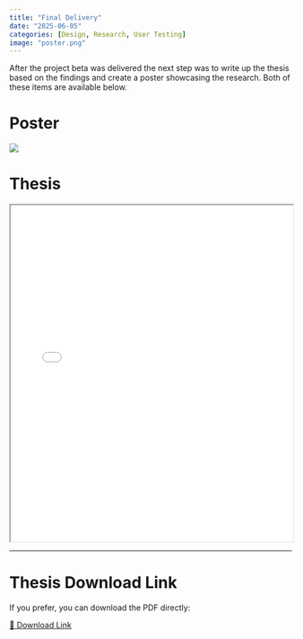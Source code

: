 ```yaml
---
title: "Final Delivery"
date: "2025-06-05"
categories: [Design, Research, User Testing]
image: "poster.png"
---
```


After the project beta was delivered the next step was to write up the thesis based on the findings and create a poster showcasing the research. Both of these items are available below.

# Poster

![](poster.png)

# Thesis

::: {.iframe-container}
<iframe src="thesis.pdf" width="100%" height="600px">
  Your browser does not support iframes.
</iframe>
:::

---

# Thesis Download Link

If you prefer, you can download the PDF directly:

[📄 Download Link](thesis.pdf)